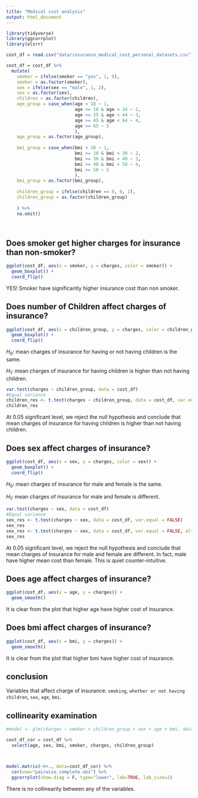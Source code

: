 ```yaml
---
title: "Medical cost analysis"
output: html_document
---
```


```r
library(tidyverse)
library(ggcorrplot)
library(olsrr)

```


```r
cost_df = read.csv("data/insurance_medical_cost_personal_datasets.csv")
```


```r
cost_df = cost_df %>% 
  mutate(
    smoker = ifelse(smoker == "yes", 1, 0),
    smoker = as.factor(smoker),
    sex = ifelse(sex == "male", 1, 2),
    sex = as.factor(sex),
    children = as.factor(children),
    age_group = case_when(age < 18 ~ 1, 
                          age >= 18 & age < 24 ~ 2,
                          age >= 25 & age < 44 ~ 3,
                          age >= 45 & age < 64 ~ 4,
                          age >= 65 ~ 5
                          ),
    age_group = as.factor(age_group),
    
    bmi_group = case_when(bmi < 20 ~ 1, 
                          bmi >= 20 & bmi < 30 ~ 2,
                          bmi >= 30 & bmi < 40 ~ 3,
                          bmi >= 40 & bmi < 50 ~ 4,
                          bmi >= 50 ~ 5
                          ),
    bmi_group = as.factor(bmi_group),
    
    children_group = ifelse(children == 0, 0, 1),
    children_group = as.factor(children_group)
     
    ) %>% 
    na.omit()
    
  
```

## Does smoker get higher charges for insurance than non-smoker?

```r
ggplot(cost_df, aes(x = smoker, y = charges, color = smoker)) + 
  geom_boxplot() + 
  coord_flip()
```

YES! Smoker have significantly higher insurance cost than non smoker.

## Does number of Children affect charges of insurance?

```r
ggplot(cost_df, aes(x = children_group, y = charges, color = children_group)) + 
  geom_boxplot() + 
  coord_flip()
```

$H_0$: mean charges of insurance for having or not having children is the same.

$H_1$: mean charges of insurance for having children is higher than not having children.

```r
var.test(charges ~ children_group, data = cost_df)
#Equal variance
children_res <- t.test(charges ~ children_group, data = cost_df, var.equal = TRUE, alternative = "less")
children_res
```

At 0.05 significant level, we reject the null hypothesis and conclude that mean charges of insurance for having children is higher than not having children.

## Does sex affect charges of insurance?

```r
ggplot(cost_df, aes(x = sex, y = charges, color = sex)) + 
  geom_boxplot() + 
  coord_flip()
```

$H_0$: mean charges of insurance for male and female is the same.

$H_1$: mean charges of insurance for male and female is different.

```r
var.test(charges ~ sex, data = cost_df)
#Equal variance
sex_res <- t.test(charges ~ sex, data = cost_df, var.equal = FALSE)
sex_res
sex_res <- t.test(charges ~ sex, data = cost_df, var.equal = FALSE, alternative = "less")
sex_res
```

At 0.05 significant level, we reject the null hypothesis and conclude that mean charges of insurance for male and female are different. In fact, male have higher mean cost than female. This is quiet counter-intuitive.


## Does age affect charges of insurance?


```r
ggplot(cost_df, aes(x = age, y = charges)) + 
  geom_smooth() 

```

It is clear from the plot that higher age have higher cost of insurance.

## Does bmi affect charges of insurance?

```r
ggplot(cost_df, aes(x = bmi, y = charges)) + 
  geom_smooth() 
```

It is clear from the plot that higher bmi have higher cost of insurance.


## conclusion

Variables that affect charge of insurance: `smoking`, `whether or not having children`, `sex`, `age`, `bmi`.

## collinearity examination

```r
#model <- glm(charges ~ smoker + children_group + sex + age + bmi, data = cost_df)

cost_df_cor = cost_df %>% 
  select(age, sex, bmi, smoker, charges, children_group)



model.matrix(~0+., data=cost_df_cor) %>% 
  cor(use="pairwise.complete.obs") %>% 
  ggcorrplot(show.diag = F, type="lower", lab=TRUE, lab_size=2)
```

There is no collinearity between any of the variables.



